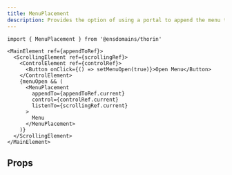 ```yaml
---
title: MenuPlacement
description: Provides the option of using a portal to append the menu to a different element. Useful when the menu is in a scrolling element whose overflow is hidden.
---
```


```tsx
import { MenuPlacement } from '@ensdomains/thorin'
```

```tsx
<MainElement ref={appendToRef}>
  <ScrollingElement ref={scrollingRef}>
    <ControlElement ref={controlRef}>
      <Button onClick={() => setMenuOpen(true)}>Open Menu</Button>
    </ControlElement>
    {menuOpen && (
      <MenuPlacement
        appendTo={appendToRef.current}
        control={controlRef.current}
        listenTo={scrollingRef.current}
      >
        Menu
      </MenuPlacement>
    )}
  </ScrollingElement>
</MainElement>
```

## Props

<PropsTable sourceLink={sourceLink} types={types} />
